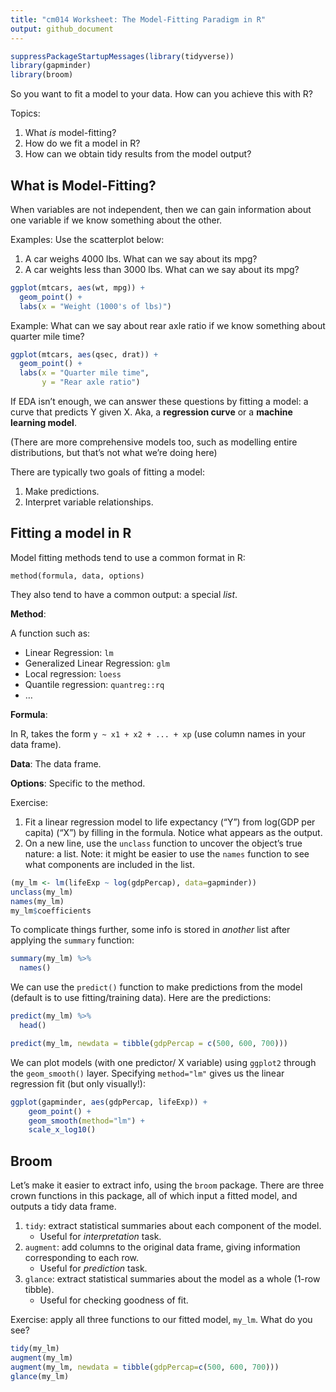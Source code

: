 ```yaml
---
title: "cm014 Worksheet: The Model-Fitting Paradigm in R"
output: github_document
---
```


```r
suppressPackageStartupMessages(library(tidyverse))
library(gapminder)
library(broom)
```

So you want to fit a model to your data. How can you achieve this with R?

Topics:

1. What _is_ model-fitting?
2. How do we fit a model in R?
3. How can we obtain tidy results from the model output?

## What is Model-Fitting?

When variables are not independent, then we can gain information about one variable if we know something about the other.

Examples: Use the scatterplot below:

1. A car weighs 4000 lbs. What can we say about its mpg?
2. A car weights less than 3000 lbs. What can we say about its mpg?

```r
ggplot(mtcars, aes(wt, mpg)) +
  geom_point() +
  labs(x = "Weight (1000's of lbs)")
```

Example: What can we say about rear axle ratio if we know something about quarter mile time?

```r
ggplot(mtcars, aes(qsec, drat)) + 
  geom_point() +
  labs(x = "Quarter mile time",
       y = "Rear axle ratio")
```


If EDA isn't enough, we can answer these questions by fitting a model: a curve that predicts Y given X. Aka, a __regression curve__ or a __machine learning model__. 

(There are more comprehensive models too, such as modelling entire distributions, but that's not what we're doing here)

There are typically two goals of fitting a model:

1. Make predictions.
2. Interpret variable relationships.

## Fitting a model in R

Model fitting methods tend to use a common format in R:

```
method(formula, data, options)
```

They also tend to have a common output: a special _list_. 

__Method__:

A function such as:

- Linear Regression: `lm`
- Generalized Linear Regression: `glm`
- Local regression: `loess`
- Quantile regression: `quantreg::rq`
- ...

__Formula__:

In R, takes the form `y ~ x1 + x2 + ... + xp` (use column names in your data frame).

__Data__: The data frame.

__Options__: Specific to the method.

Exercise:

1. Fit a linear regression model to life expectancy ("Y") from log(GDP per capita) ("X") by filling in the formula. Notice what appears as the output.
2. On a new line, use the `unclass` function to uncover the object's true nature: a list. Note: it might be easier to use the `names` function to see what components are included in the list. 

```r
(my_lm <- lm(lifeExp ~ log(gdpPercap), data=gapminder))
unclass(my_lm)
names(my_lm)
my_lm$coefficients
```

To complicate things further, some info is stored in _another_ list after applying the `summary` function:

```r
summary(my_lm) %>% 
  names()
```

We can use the `predict()` function to make predictions from the model (default is to use fitting/training data). Here are the predictions:

```r
predict(my_lm) %>% 
  head()

predict(my_lm, newdata = tibble(gdpPercap = c(500, 600, 700)))
```

We can plot models (with one predictor/ X variable) using `ggplot2` through the `geom_smooth()` layer. Specifying `method="lm"` gives us the linear regression fit (but only visually!):

```r
ggplot(gapminder, aes(gdpPercap, lifeExp)) +
    geom_point() +
    geom_smooth(method="lm") +
    scale_x_log10()
```


## Broom

Let's make it easier to extract info, using the `broom` package. There are three crown functions in this package, all of which input a fitted model, and outputs a tidy data frame.

1. `tidy`: extract statistical summaries about each component of the model.
    - Useful for _interpretation_ task.
2. `augment`: add columns to the original data frame, giving information corresponding to each row.
    - Useful for _prediction_ task.
3. `glance`: extract statistical summaries about the model as a whole (1-row tibble).
    - Useful for checking goodness of fit.

Exercise: apply all three functions to our fitted model, `my_lm`. What do you see?

```r
tidy(my_lm)
augment(my_lm)
augment(my_lm, newdata = tibble(gdpPercap=c(500, 600, 700)))
glance(my_lm)
```